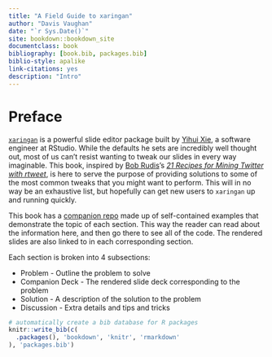 ```yaml
--- 
title: "A Field Guide to xaringan"
author: "Davis Vaughan"
date: "`r Sys.Date()`"
site: bookdown::bookdown_site
documentclass: book
bibliography: [book.bib, packages.bib]
biblio-style: apalike
link-citations: yes
description: "Intro"
---
```


# Preface {-}

[`xaringan`](https://github.com/yihui/xaringan) is a powerful slide editor package built by [Yihui Xie](https://github.com/yihui),
a software engineer at RStudio. While the defaults he sets are incredibly well 
thought out, most of us can't resist wanting to tweak our slides in every way
imaginable. This book, inspired by [Bob Rudis](https://twitter.com/hrbrmstr)'s 
[_21 Recipes for Mining Twitter with rtweet_](https://rud.is/books/21-recipes/index.html),
is here to serve the purpose of providing solutions to some of the most common
tweaks that you might want to perform. This will in no way be an exhaustive list,
but hopefully can get new users to `xaringan` up and running quickly.

This book has a [companion repo](https://github.com/DavisVaughan/xaringanrecipes-companion) made up of self-contained examples that demonstrate
the topic of each section. This way the reader can read about the information here,
and then go there to see all of the code. The rendered slides are also linked to 
in each corresponding section.

Each section is broken into 4 subsections:

* Problem - Outline the problem to solve
* Companion Deck - The rendered slide deck corresponding to the problem
* Solution - A description of the solution to the problem
* Discussion - Extra details and tips and tricks


```r
# automatically create a bib database for R packages
knitr::write_bib(c(
  .packages(), 'bookdown', 'knitr', 'rmarkdown'
), 'packages.bib')
```